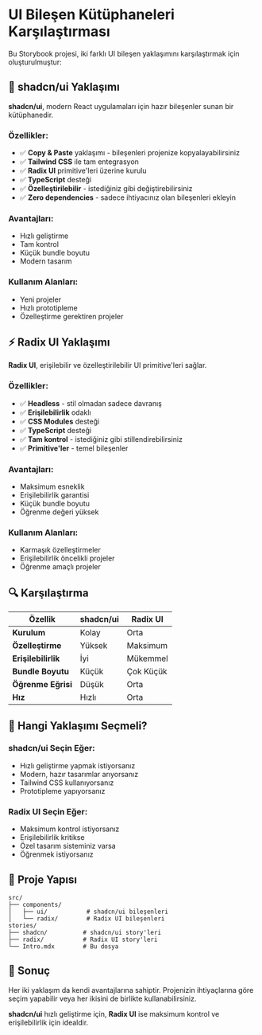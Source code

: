 
<Meta title="Giriş" />

# UI Bileşen Kütüphaneleri Karşılaştırması

Bu Storybook projesi, iki farklı UI bileşen yaklaşımını karşılaştırmak için oluşturulmuştur:

## 🎨 shadcn/ui Yaklaşımı

**shadcn/ui**, modern React uygulamaları için hazır bileşenler sunan bir kütüphanedir.

### Özellikler:

- ✅ **Copy & Paste** yaklaşımı - bileşenleri projenize kopyalayabilirsiniz
- ✅ **Tailwind CSS** ile tam entegrasyon
- ✅ **Radix UI** primitive'leri üzerine kurulu
- ✅ **TypeScript** desteği
- ✅ **Özelleştirilebilir** - istediğiniz gibi değiştirebilirsiniz
- ✅ **Zero dependencies** - sadece ihtiyacınız olan bileşenleri ekleyin

### Avantajları:

- Hızlı geliştirme
- Tam kontrol
- Küçük bundle boyutu
- Modern tasarım

### Kullanım Alanları:

- Yeni projeler
- Hızlı prototipleme
- Özelleştirme gerektiren projeler

## ⚡ Radix UI Yaklaşımı

**Radix UI**, erişilebilir ve özelleştirilebilir UI primitive'leri sağlar.

### Özellikler:

- ✅ **Headless** - stil olmadan sadece davranış
- ✅ **Erişilebilirlik** odaklı
- ✅ **CSS Modules** desteği
- ✅ **TypeScript** desteği
- ✅ **Tam kontrol** - istediğiniz gibi stillendirebilirsiniz
- ✅ **Primitive'ler** - temel bileşenler

### Avantajları:

- Maksimum esneklik
- Erişilebilirlik garantisi
- Küçük bundle boyutu
- Öğrenme değeri yüksek

### Kullanım Alanları:

- Karmaşık özelleştirmeler
- Erişilebilirlik öncelikli projeler
- Öğrenme amaçlı projeler

## 🔍 Karşılaştırma

| Özellik             | shadcn/ui | Radix UI  |
| ------------------- | --------- | --------- |
| **Kurulum**         | Kolay     | Orta      |
| **Özelleştirme**    | Yüksek    | Maksimum  |
| **Erişilebilirlik** | İyi       | Mükemmel  |
| **Bundle Boyutu**   | Küçük     | Çok Küçük |
| **Öğrenme Eğrisi**  | Düşük     | Orta      |
| **Hız**             | Hızlı     | Orta      |

## 🚀 Hangi Yaklaşımı Seçmeli?

### shadcn/ui Seçin Eğer:

- Hızlı geliştirme yapmak istiyorsanız
- Modern, hazır tasarımlar arıyorsanız
- Tailwind CSS kullanıyorsanız
- Prototipleme yapıyorsanız

### Radix UI Seçin Eğer:

- Maksimum kontrol istiyorsanız
- Erişilebilirlik kritikse
- Özel tasarım sisteminiz varsa
- Öğrenmek istiyorsanız

## 📁 Proje Yapısı

```
src/
├── components/
│   ├── ui/           # shadcn/ui bileşenleri
│   └── radix/        # Radix UI bileşenleri
stories/
├── shadcn/          # shadcn/ui story'leri
├── radix/           # Radix UI story'leri
└── Intro.mdx        # Bu dosya
```

## 🎯 Sonuç

Her iki yaklaşım da kendi avantajlarına sahiptir. Projenizin ihtiyaçlarına göre seçim yapabilir veya her ikisini de birlikte kullanabilirsiniz.

**shadcn/ui** hızlı geliştirme için, **Radix UI** ise maksimum kontrol ve erişilebilirlik için idealdir.
